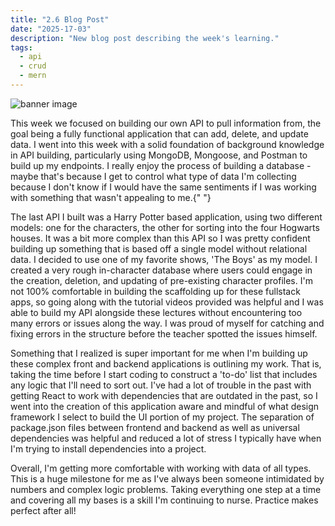 ```yaml
---
title: "2.6 Blog Post"
date: "2025-17-03"
description: "New blog post describing the week's learning."
tags:
  - api
  - crud
  - mern
---
```


![banner image](./banner.png)

This week we focused on building our own API to pull information from, the goal being
a fully functional application that can add, delete, and update data. I went into
this week with a solid foundation of background knowledge in API building, particularly
using MongoDB, Mongoose, and Postman to build up my endpoints. I really enjoy the
process of building a database - maybe that's because I get to control what type
of data I'm collecting because I don't know if I would have the same sentiments if
I was working with something that wasn't appealing to me.{" "}

The last API I built was a Harry Potter based application, using two different models: one for the characters, the other for sorting into the four Hogwarts houses. It was a bit more complex than this API so I was pretty confident building up something that is based off a single model without relational data. I decided to use one of my favorite shows, 'The Boys' as my model. I created a very rough in-character database where users could engage in the creation, deletion, and updating of pre-existing character profiles. I'm not 100% comfortable in building the scaffolding up for these fullstack apps, so going along with the tutorial videos provided was helpful and I was able to build my API alongside these lectures without encountering too many errors or issues along the way. I was proud of myself for catching and fixing errors in the structure before the teacher spotted the issues himself.

Something that I realized is super important for me when I'm building up these complex front and backend applications is outlining my work. That is, taking the time before I start coding to construct a 'to-do' list that includes any logic that I'll need to sort out. I've had a lot of trouble in the past with getting React to work with dependencies that are outdated in the past, so I went into the creation of this application aware and mindful of what design framework I select to build the UI portion of my project. The separation of package.json files between frontend and backend as well as universal dependencies was helpful and reduced a lot of stress I typically have when I'm trying to install dependencies into a project.

Overall, I'm getting more comfortable with working with data of all types. This is a huge milestone for me as I've always been someone intimidated by numbers and complex logic problems. Taking everything one step at a time and covering all my bases is a skill I'm continuing to nurse. Practice makes perfect after all!
